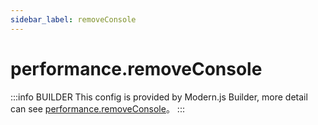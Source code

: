 ```yaml
---
sidebar_label: removeConsole
---
```


# performance.removeConsole

:::info BUILDER
This config is provided by Modern.js Builder, more detail can see [performance.removeConsole](https://modernjs.dev/builder/en/api/config-performance.html#performance-removeconsole)。
:::


<Main />
